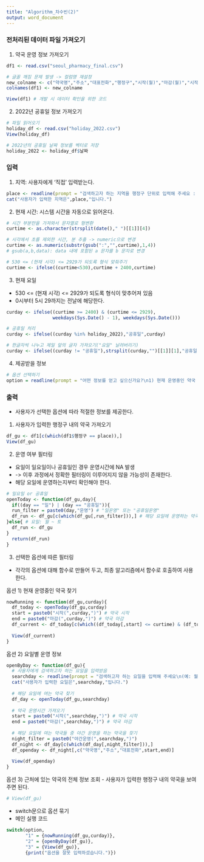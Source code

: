 ---
title: "Algorithm_차수빈(2)"
output: word_document
---
### 전처리된 데이터 파일 가져오기
1. 약국 운영 정보 가져오기
```{r}
df1 <- read.csv("seoul_pharmacy_final.csv")

# 글꼴 깨짐 문제 발생 -> 컬럼명 재설정
new_colname <- c("약국명","주소","대표전화","행정구","시작(월)","마감(월)","시작(화)","마감(화)","시작(수)","마감(수)","시작(목)","마감(목)","시작(금)","마감(금)","시작(토)","마감(토)","시작(일)","마감(일)","시작(공휴일)","마감(공휴일)","일운영","공휴일운영","야간운영(월)","야간운영(화)","야간운영(수)","야간운영(목)","야간운영(금)","야간운영(토)","야간운영(일)","야간운영(공휴일)")
colnames(df1) <- new_colname

View(df1) # 개발 시 데이터 확인을 위한 코드
```

2. 2022년 공휴일 정보 가져오기
```{r}
# 파일 읽어오기
holiday_df <- read.csv("holiday_2022.csv")
View(holiday_df)

# 2022년의 공휴일 날짜 정보를 벡터로 저장
holiday_2022 <- holiday_df$날짜
```

### 입력
1. 지역: 사용자에게 '직접' 입력받는다.
```{r}
place <- readline(prompt = "검색하고자 하는 지역을 행정구 단위로 입력해 주세요 : ")
cat("사용자가 입력한 지역은",place,"입니다.")
```

2. 현재 시간: 시스템 시간을 자동으로 읽어온다.
```{r}
# 시간 부분만을 가져와서 문자열로 형변환
curtime <- as.character(strsplit(date()," ")[[1]][4])

# 시각에서 초를 제외한 시간, 분 추출 -> numeric으로 변경
curtime <- as.numeric(substr(gsub(":","",curtime),1,4))
# gsub(a,b,data): data 내에 포함된 a 문자를 b 문자로 변경

# 530 <= (현재 시각) <= 2929가 되도록 형식 맞춰주기 
curtime <- ifelse((curtime<530),curtime + 2400,curtime)
```

3. 현재 요일
* 530 <= (현재 시각) <= 2929가 되도록 형식이 맞추어져 있음
* 0시부터 5시 29까지는 전날에 해당한다. 
```{r}
curday <- ifelse((curtime >= 2400) & (curtime <= 2929),
                 weekdays(Sys.Date() - 1), weekdays(Sys.Date())) 

# 공휴일 처리
curday <- ifelse((curday %in% holiday_2022),"공휴일",curday)

# 한글자씩 나누고 제일 앞의 글자 가져오기("요일" 날려버리기)
curday <- ifelse((curday != "공휴일"),strsplit(curday,"")[[1]][1],"공휴일") 
```

4. 제공받을 정보
```{r}
# 옵션 선택하기
option = readline(prompt = "어떤 정보를 얻고 싶으신가요?\n1) 현재 운영중인 약국 2) 요일별 운영정보 3) 인근 약국 >> ")
```

### 출력
* 사용자가 선택한 옵션에 따라 적절한 정보를 제공한다.

1. 사용자가 입력한 행정구 내의 약국 가져오기
```{r}
df_gu <- df1[c(which(df1$행정구 == place)),]
View(df_gu)
```

2. 운영 여부 필터링
* 요일이 일요일이나 공휴일인 경우 운영시간에 NA 발생 
* -> 이후 과정에서 정확한 필터링이 이루어지지 않을 가능성이 존재한다.
* 해당 요일에 운영하는지부터 확인해야 한다.
```{r}
# 일요일 or 공휴일
openToday <- function(df_gu,day){
  if((day == "일") | (day == "공휴일")){
  run_filter = paste0(day,"운영") # "일운영" 또는 "공휴일운영"
  df_run <- df_gu[c(which(df_gu[,run_filter])),] # 해당 요일에 운영하는 약국 
}else{ # 요일: 월 ~ 토
  df_run <- df_gu
}
  return(df_run)
}
```

3. 선택한 옵션에 따른 필터링
- 각각의 옵션에 대해 함수로 만들어 두고, 최종 알고리즘에서 함수로 호출하여 사용한다.

옵션 1) 현재 운영중인 약국 찾기
```{r}
nowRunning <- function(df_gu,curday){
  df_today <- openToday(df_gu,curday)
  start = paste0("시작(",curday,")") # 약국 시작
  end = paste0("마감(",curday,")") # 약국 마감
  df_current <- df_today[c(which((df_today[,start] <= curtime) & (df_today[,end] >= curtime))),c("약국명","주소","대표전화",start,end)]
  
  View(df_current)
}
```

옵션 2) 요일별 운영 정보
```{r}
openByDay <- function(df_gu){
  # 사용자에게 검색하고자 하는 요일을 입력받음
  searchday <- readline(prompt = "검색하고자 하는 요일을 입력해 주세요\n(예: 월, 화, ... ,일, 공휴일)>> ")
  cat("사용자가 입력한 요일은",searchday,"입니다.")
  
  # 해당 요일에 여는 약국 찾기
  df_day <- openToday(df_gu,searchday)
  
  # 약국 운영시간 가져오기
  start = paste0("시작(",searchday,")") # 약국 시작
  end = paste0("마감(",searchday,")") # 약국 마감
  
  # 해당 요일에 여는 약국들 중 야간 운영을 하는 약국을 찾기
  night_filter = paste0("야간운영(",searchday,")")
  df_night <- df_day[c(which(df_day[,night_filter])),]
  df_openday <- df_night[,c("약국명","주소","대표전화",start,end)]
  
  View(df_openday)
}
```

옵션 3) 근처에 있는 약국의 전체 정보 조회
- 사용자가 입력한 행정구 내의 약국을 보여주면 된다.
```{r}
# View(df_gu)
```

* switch문으로 옵션 묶기
* 메인 실행 코드
```{r}
switch(option,
       "1" = {nowRunning(df_gu,curday)},
       "2" = {openByDay(df_gu)},
       "3" = {View(df_gu)},
       {print("옵션을 잘못 입력하셨습니다.")})
```

